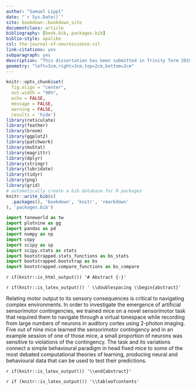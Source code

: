 ```yaml
--- 
author: "Samuel Lippl"
date: "`r Sys.Date()`"
site: bookdown::bookdown_site
documentclass: article
bibliography: [book.bib, packages.bib]
biblio-style: apalike
csl: the-journal-of-neuroscience.csl
link-citations: yes
subparagraph: yes
description: "This dissertation has been submitted in Trinity Term 2019 as part of the MSc Neuroscience."
geometry: "left=3cm,right=3cm,top=2cm,bottom=2cm"
---
```


```r
knitr::opts_chunk$set(
  fig.align = "center",
  out.width = "90%",
  echo = FALSE,
  message = FALSE,
  warning = FALSE,
  results = 'hide')
library(reticulate)
library(feather)
library(broom)
library(ggplot2)
library(patchwork)
library(muStat)
library(magrittr)
library(dplyr)
library(stringr)
library(lubridate)
library(tidyr)
library(png)
library(grid)
# automatically create a bib database for R packages
knitr::write_bib(c(
  .packages(), 'bookdown', 'knitr', 'rmarkdown'
), 'packages.bib')
```

```python
import toneworld as tw
import plotnine as gg
import pandas as pd
import numpy as np
import copy
import scipy as sp
import scipy.stats as stats
import bootstrapped.stats_functions as bs_stats
import bootstrapped.bootstrap as bs
import bootstrapped.compare_functions as bs_compare
```


`r if(knitr::is_html_output()) '# Abstract {-}'`

`r if(knitr::is_latex_output()) '
\\doublespacing
\\begin{abstract}'`

Relating motor output to its sensory consequences is critical to navigating complex environments. In order to investigate the emergence of artificial sensorimotor contingencies, we trained mice on a novel sensorimotor task that required them to navigate through a virtual tonespace while recording from large numbers of neurons in auditory cortex using 2-photon imaging. Five out of nine mice learned the sensorimotor contingency and in an example session of one of those mice, a small proportion of neurons was sensitive to violations of the contingency. The task and its variations connect a simple behavioural paradigm in head fixed mice to some of the most debated computational theories of learning, producing neural and behavioural data that can be used to test their predictions. 


`r if(knitr::is_latex_output()) '\\end{abstract}'`

`r if (knitr::is_latex_output()) '\\tableofcontents'`